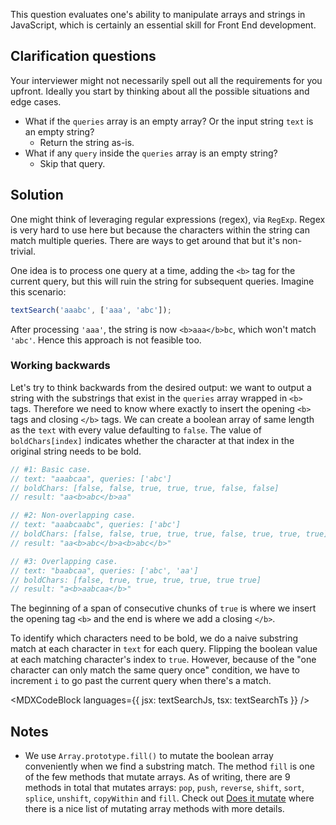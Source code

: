 

This question evaluates one's ability to manipulate arrays and strings in JavaScript, which is certainly an essential skill for Front End development.

## Clarification questions

Your interviewer might not necessarily spell out all the requirements for you upfront. Ideally you start by thinking about all the possible situations and edge cases.

- What if the `queries` array is an empty array? Or the input string `text` is an empty string?
  - Return the string as-is.
- What if any `query` inside the `queries` array is an empty string?
  - Skip that query.

## Solution

One might think of leveraging regular expressions (regex), via `RegExp`. Regex is very hard to use here but because the characters within the string can match multiple queries. There are ways to get around that but it's non-trivial.

One idea is to process one query at a time, adding the `<b>` tag for the current query, but this will ruin the string for subsequent queries. Imagine this scenario:

```js
textSearch('aaabc', ['aaa', 'abc']);
```

After processing `'aaa'`, the string is now `<b>aaa</b>bc`, which won't match `'abc'`. Hence this approach is not feasible too.

### Working backwards

Let's try to think backwards from the desired output: we want to output a string with the substrings that exist in the `queries` array wrapped in `<b>` tags. Therefore we need to know where exactly to insert the opening `<b>` tags and closing `</b>` tags. We can create a boolean array of same length as the `text` with every value defaulting to `false`. The value of `boldChars[index]` indicates whether the character at that index in the original string needs to be bold.

```js
// #1: Basic case.
// text: "aaabcaa", queries: ['abc']
// boldChars: [false, false, true, true, true, false, false]
// result: "aa<b>abc</b>aa"

// #2: Non-overlapping case.
// text: "aaabcaabc", queries: ['abc']
// boldChars: [false, false, true, true, true, false, true, true, true]
// result: "aa<b>abc</b>a<b>abc</b>"

// #3: Overlapping case.
// text: "baabcaa", queries: ['abc', 'aa']
// boldChars: [false, true, true, true, true, true true]
// result: "a<b>aabcaa</b>"
```

The beginning of a span of consecutive chunks of `true` is where we insert the opening tag `<b>` and the end is where we add a closing `</b>`.

To identify which characters need to be bold, we do a naive substring match at each character in `text` for each query. Flipping the boolean value at each matching character's index to `true`. However, because of the "one character can only match the same query once" condition, we have to increment `i` to go past the current query when there's a match.

<MDXCodeBlock languages={{ jsx: textSearchJs, tsx: textSearchTs }} />

## Notes

- We use `Array.prototype.fill()` to mutate the boolean array conveniently when we find a substring match. The method `fill` is one of the few methods that mutate arrays. As of writing, there are 9 methods in total that mutates arrays: `pop`, `push`, `reverse`, `shift`, `sort`, `splice`, `unshift`, `copyWithin` and `fill`. Check out [Does it mutate](https://doesitmutate.xyz) where there is a nice list of mutating array methods with more details.
